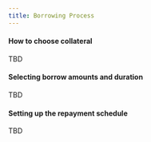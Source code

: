 ```yaml
---
title: Borrowing Process
---
```


#### How to choose collateral

TBD

#### Selecting borrow amounts and duration

TBD

#### Setting up the repayment schedule

TBD
